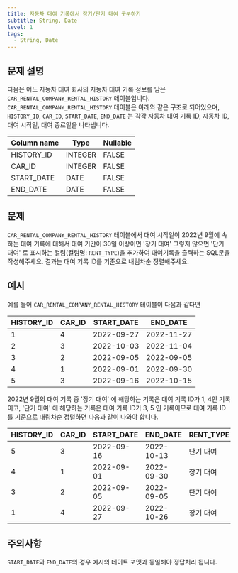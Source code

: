 ```yaml
---
title: 자동차 대여 기록에서 장기/단기 대여 구분하기
subtitle: String, Date
level: 1
tags:
  - String, Date
---
```


## 문제 설명

다음은 어느 자동차 대여 회사의 자동차 대여 기록 정보를 담은 `CAR_RENTAL_COMPANY_RENTAL_HISTORY` 테이블입니다. `CAR_RENTAL_COMPANY_RENTAL_HISTORY` 테이블은 아래와 같은 구조로 되어있으며, `HISTORY_ID`, `CAR_ID`, `START_DATE`, `END_DATE` 는 각각 자동차 대여 기록 ID, 자동차 ID, 대여 시작일, 대여 종료일을 나타냅니다.

| Column name | Type    | Nullable |
| ----------- | ------- | -------- |
| HISTORY_ID  | INTEGER | FALSE    |
| CAR_ID      | INTEGER | FALSE    |
| START_DATE  | DATE    | FALSE    |
| END_DATE    | DATE    | FALSE    |

## 문제

`CAR_RENTAL_COMPANY_RENTAL_HISTORY` 테이블에서 대여 시작일이 2022년 9월에 속하는 대여 기록에 대해서 대여 기간이 30일 이상이면 '장기 대여' 그렇지 않으면 '단기 대여' 로 표시하는 컬럼(컬럼명: `RENT_TYPE`)을 추가하여 대여기록을 출력하는 SQL문을 작성해주세요. 결과는 대여 기록 ID를 기준으로 내림차순 정렬해주세요.

## 예시

예를 들어 `CAR_RENTAL_COMPANY_RENTAL_HISTORY` 테이블이 다음과 같다면

| HISTORY_ID | CAR_ID | START_DATE | END_DATE   |
| ---------- | ------ | ---------- | ---------- |
| 1          | 4      | 2022-09-27 | 2022-11-27 |
| 2          | 3      | 2022-10-03 | 2022-11-04 |
| 3          | 2      | 2022-09-05 | 2022-09-05 |
| 4          | 1      | 2022-09-01 | 2022-09-30 |
| 5          | 3      | 2022-09-16 | 2022-10-15 |

2022년 9월의 대여 기록 중 '장기 대여' 에 해당하는 기록은 대여 기록 ID가 1, 4인 기록이고, '단기 대여' 에 해당하는 기록은 대여 기록 ID가 3, 5 인 기록이므로 대여 기록 ID를 기준으로 내림차순 정렬하면 다음과 같이 나와야 합니다.

| HISTORY_ID | CAR_ID | START_DATE | END_DATE   | RENT_TYPE |
| ---------- | ------ | ---------- | ---------- | --------- |
| 5          | 3      | 2022-09-16 | 2022-10-13 | 단기 대여 |
| 4          | 1      | 2022-09-01 | 2022-09-30 | 장기 대여 |
| 3          | 2      | 2022-09-05 | 2022-09-05 | 단기 대여 |
| 1          | 4      | 2022-09-27 | 2022-10-26 | 장기 대여 |

## 주의사항

`START_DATE`와 `END_DATE`의 경우 예시의 데이트 포맷과 동일해야 정답처리 됩니다.
